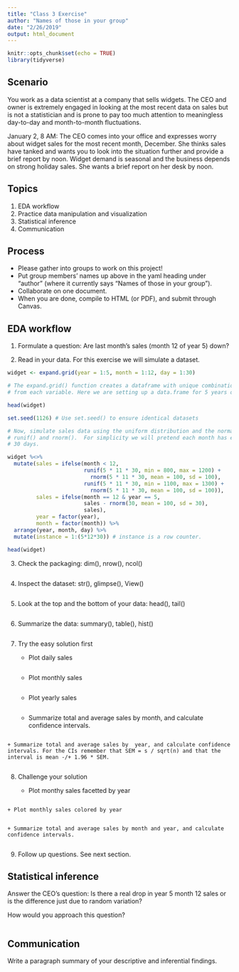 ```yaml
---
title: "Class 3 Exercise"
author: "Names of those in your group"
date: "2/26/2019"
output: html_document
---
```


```r
knitr::opts_chunk$set(echo = TRUE)
library(tidyverse)
```

## Scenario

You work as a data scientist at a company that sells widgets. The CEO and owner is extremely engaged in looking at the most recent data on sales but is not a statistician and is prone to pay too much attention to meaningless day-to-day and month-to-month fluctuations.

January 2, 8 AM:  The CEO comes into your office and expresses worry about widget sales for the most recent month, December.  She thinks sales have tanked and wants you to look into the situation further and provide a brief report by noon. Widget demand is seasonal and the business depends on strong holiday sales. She wants a brief report on her desk by noon. 

## Topics

1. EDA workflow
2. Practice data manipulation and visualization
3. Statistical inference
4. Communication


## Process

- Please gather into groups to work on this project!
- Put group members' names up above in the yaml heading under "author" (where it currently says "Names of those in your group").
- Collaborate on one document.
- When you are done, compile to HTML (or PDF), and submit through Canvas.

## EDA workflow

1. Formulate a question:  Are last month's sales (month 12 of year 5) down?

2. Read in your data.  For this exercise we will simulate a dataset.

```r

widget <- expand.grid(year = 1:5, month = 1:12, day = 1:30)

# The expand.grid() function creates a dataframe with unique combinations of the values
# from each variable. Here we are setting up a data.frame for 5 years of data.

head(widget)

set.seed(1126) # Use set.seed() to ensure identical datasets

# Now, simulate sales data using the uniform distribution and the normal distribution:
# runif() and rnorm().  For simplicity we will pretend each month has exactly
# 30 days.

widget %<>%
  mutate(sales = ifelse(month < 12, 
                        runif(5 * 11 * 30, min = 800, max = 1200) +
                          rnorm(5 * 11 * 30, mean = 100, sd = 100),
                        runif(5 * 11 * 30, min = 1100, max = 1300) +
                          rnorm(5 * 11 * 30, mean = 100, sd = 100)),
         sales = ifelse(month == 12 & year == 5, 
                        sales - rnorm(30, mean = 100, sd = 30),
                        sales),
         year = factor(year),
         month = factor(month)) %>% 
  arrange(year, month, day) %>%
  mutate(instance = 1:(5*12*30)) # instance is a row counter.

head(widget)

```

3. Check the packaging: dim(), nrow(), ncol()

```r

```

4. Inspect the dataset: str(), glimpse(), View()

```r

```

5. Look at the top and the bottom of your data: head(), tail()

```r

```

6. Summarize the data: summary(), table(), hist()

```r

```

7. Try the easy solution first 

    + Plot daily sales
    
    ```r

```

    + Plot monthly sales
    
    ```r

```

    + Plot yearly sales
    
    ```r

```
   
    + Summarize total and average sales by month, and calculate confidence intervals.

```r

```
    
    + Summarize total and average sales by  year, and calculate confidence intervals. For the CIs remember that SEM = s / sqrt(n) and that the interval is mean -/+ 1.96 * SEM.

```r

```

8. Challenge your solution

    + Plot monthy sales facetted by year

```r

```

    + Plot monthly sales colored by year


```r

```

    + Summarize total and average sales by month and year, and calculate confidence intervals.


```r

```

9. Follow up questions. See next section.

## Statistical inference 

Answer the CEO's question:  Is there a real drop in year 5 month 12 sales or is the difference just due to random variation? 

How would you approach this question?


```r

```

## Communication 

Write a paragraph summary of your descriptive and inferential findings.



